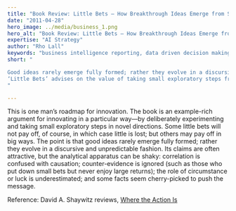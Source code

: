 ```yaml
---
title: "Book Review: Little Bets – How Breakthrough Ideas Emerge from Small Discoveries"
date: "2011-04-28"
hero_image: ../media/business_1.png
hero_alt: "Book Review: Little Bets – How Breakthrough Ideas Emerge from Small Discoveries"
expertise: "AI Strategy"
author: "Rho Lall"
keywords: "business intelligence reporting, data driven decision making, data driven decisions, using data to make decisions"
short: "

Good ideas rarely emerge fully formed; rather they evolve in a discursive and unpredictable fashion. 
‘Little Bets’ advises on the value of taking small exploratory steps from which, as the book’s subtitle has it, breakthrough ideas emerge.
"

---
```


This is one man’s roadmap for innovation. 
The book is an example-rich argument for innovating in a particular way—by deliberately experimenting and taking small exploratory steps in novel directions. 
Some little bets will not pay off, of course, in which case little is lost; but others may pay off in big ways. 
The point is that good ideas rarely emerge fully formed; rather they evolve in a discursive and unpredictable fashion. 
Its claims are often attractive, but the analytical apparatus can be shaky: correlation is confused with causation; counter-evidence is ignored 
(such as those who put down small bets but never enjoy large returns); 
the role of circumstance or luck is underestimated; and some facts seem cherry-picked to push the message.

Reference: David A. Shaywitz reviews, [Where the Action Is](https://www.wsj.com/articles/SB10001424052748704570704576274962717655144)